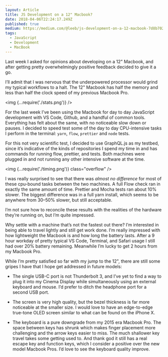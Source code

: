 ```yaml
---
layout: Article
title: JS Development on a 12" Macbook?
date: 2018-04-06T22:24:17.249Z
published: true
medium: https://medium.com/@leeb/js-development-on-a-12-macbook-7d8b70205f50
tags:
  - JavaScript
  - Development
  - MacBook
---
```


Last week I asked for opinions about developing on a 12" Macbook, and after getting pretty overwhelmingly positive feedback decided to give it a go.

I’ll admit that I was nervous that the underpowered processor would grind my typical workflows to a halt. The 12" Macbook has half the memory and less than half the clock speed of my previous Macbook Pro.

<img {...require('./stats.png')} />

For the last week I’ve been using the Macbook for day to day JavaScript development with VS Code, Github, and a handful of common tools. Everything has felt about the same, with no noticeable slow down or pauses. I decided to speed test some of the day to day CPU-intensive tasks I perform in the terminal: `yarn`, `flow`, `prettier` and `node` tests.

For this not very scientific test, I decided to use GraphQL.js as my testbed, since it’s indicative of the kinds of repositories I spend my time in and has commands for running flow, prettier, and tests. Both machines were plugged in and not running any other intensive software at the time.

<img {...require('./timing.png')} class="overflow" />

I was really surprised to see that there was _almost no difference_ for most of these cpu-bound tasks between the two machines. A full Flow check ran in exactly the same amount of time. Prettier and Mocha tests ran about 10% slower. The biggest difference was in a full yarn install, which seems to be anywhere from 30–50% slower, but still acceptable.

I’m not sure how to reconcile these results with the realities of the hardware they’re running on, but I’m quite impressed.

Why settle with a machine that’s not the fastest out there? I’m interested in being able to travel lightly and still get work done. I’m really impressed with how lightweight the Macbook is and how long the battery lasts. After a 9 hour workday of pretty typical VS Code, Terminal, and Safari usage I still had over 20% battery remaining. Meanwhile I’m lucky to get 2 hours from my Macbook Pro.

While I’m pretty satisfied so far with my jump to the 12", there are still some gripes I have that I hope get addressed in future models:

- The single USB-C port is not Thunderbolt 3, and I’ve yet to find a way to plug it into my Cinema Display while simultaneously using an external keyboard and mouse. I’d prefer to ditch the headphone port for a second USB port.

- The screen is very high quality, but the bezel thickness is far more noticeable at the smaller size. I would love to have an edge-to-edge true-tone OLED screen similar to what can be found on the iPhone X.

- The keyboard is a pure downgrade from my 2015 era Macbook Pro. The space between keys has shrunk which makes finger placement more challenging and the arrow keys easier to miss. The much shallower key travel takes some getting used to. And thank god it still has a real escape key and function keys, which I consider a positive over the new model Macbook Pros. I’d love to see the keyboard quality improve.
